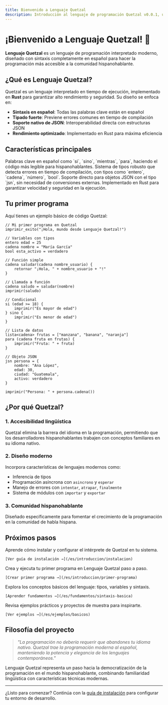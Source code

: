 ```yaml
---
title: Bienvenido a Lenguaje Quetzal
description: Introducción al lenguaje de programación Quetzal v0.0.1, un lenguaje interpretado moderno desarrollado en Rust con sintaxis en español.
---
```



# ¡Bienvenido a Lenguaje Quetzal! 🦅

**Lenguaje Quetzal** es un lenguaje de programación interpretado moderno, diseñado con sintaxis completamente en español para hacer la programación más accesible a la comunidad hispanohablante.

## ¿Qué es Lenguaje Quetzal?

Quetzal es un lenguaje interpretado en tiempo de ejecución, implementado en **Rust** para garantizar alto rendimiento y seguridad. Su diseño se enfoca en:

- **Sintaxis en español**: Todas las palabras clave están en español
- **Tipado fuerte**: Previene errores comunes en tiempo de compilación
- **Soporte nativo de JSON**: Interoperabilidad directa con estructuras JSON
- **Rendimiento optimizado**: Implementado en Rust para máxima eficiencia

## Características principales

<CardGrid>
  <Card title="Sintaxis Natural" icon="document">
    Palabras clave en español como `si`, `sino`, `mientras`, `para`, haciendo el código más legible para hispanohablantes.
  </Card>
  
  <Card title="Tipado Fuerte" icon="setting">
    Sistema de tipos robusto que detecta errores en tiempo de compilación, con tipos como `entero`, `cadena`, `número`, `bool`.
  </Card>
  
  <Card title="JSON Nativo" icon="open-book">
    Soporte directo para objetos JSON con el tipo `jsn`, sin necesidad de conversiones externas.
  </Card>
  
  <Card title="Alto Rendimiento" icon="rocket">
    Implementado en Rust para garantizar velocidad y seguridad en la ejecución.
  </Card>
</CardGrid>

## Tu primer programa

Aquí tienes un ejemplo básico de código Quetzal:

```quetzal
// Mi primer programa en Quetzal
imprimir_exito("¡Hola, mundo desde Lenguaje Quetzal!")

// Variables con tipos
entero edad = 25
cadena nombre = "María García"
bool esta_activo = verdadero

// Función simple
cadena saludar(cadena nombre_usuario) {
    retornar "¡Hola, " + nombre_usuario + "!"
}

// Llamada a función
cadena saludo = saludar(nombre)
imprimir(saludo)

// Condicional
si (edad >= 18) {
    imprimir("Es mayor de edad")
} sino {
    imprimir("Es menor de edad")
}

// Lista de datos
lista<cadena> frutas = ["manzana", "banana", "naranja"]
para (cadena fruta en frutas) {
    imprimir("Fruta: " + fruta)
}

// Objeto JSON
jsn persona = {
    nombre: "Ana López",
    edad: 30,
    ciudad: "Guatemala",
    activo: verdadero
}

imprimir("Persona: " + persona.cadena())
```

## ¿Por qué Quetzal?

### 1. **Accesibilidad lingüística**
Quetzal elimina la barrera del idioma en la programación, permitiendo que los desarrolladores hispanohablantes trabajen con conceptos familiares en su idioma nativo.

### 2. **Diseño moderno**
Incorpora características de lenguajes modernos como:
- Inferencia de tipos
- Programación asíncrona con `asincrono` y `esperar`
- Manejo de errores con `intentar`, `atrapar`, `finalmente`
- Sistema de módulos con `importar` y `exportar`

### 3. **Comunidad hispanohablante**
Diseñado específicamente para fomentar el crecimiento de la programación en la comunidad de habla hispana.

## Próximos pasos

<CardGrid>
  <Card title="Instalación" icon="setting">
    Aprende cómo instalar y configurar el intérprete de Quetzal en tu sistema.
    
    [Ver guía de instalación →](/es/introduccion/instalacion)
  </Card>
  
  <Card title="Tu primer programa" icon="rocket">
    Crea y ejecuta tu primer programa en Lenguaje Quetzal paso a paso.
    
    [Crear primer programa →](/es/introduccion/primer-programa)
  </Card>
  
  <Card title="Fundamentos" icon="document">
    Explora los conceptos básicos del lenguaje: tipos, variables y sintaxis.
    
    [Aprender fundamentos →](/es/fundamentos/sintaxis-basica)
  </Card>
  
  <Card title="Ejemplos" icon="open-book">
    Revisa ejemplos prácticos y proyectos de muestra para inspirarte.
    
    [Ver ejemplos →](/es/ejemplos/basicos)
  </Card>
</CardGrid>

## Filosofía del proyecto

> *"La programación no debería requerir que abandones tu idioma nativo. Quetzal trae la programación moderna al español, manteniendo la potencia y elegancia de los lenguajes contemporáneos."*

Lenguaje Quetzal representa un paso hacia la democratización de la programación en el mundo hispanohablante, combinando familiaridad lingüística con características técnicas modernas.

---

¿Listo para comenzar? Continúa con la [guía de instalación](/es/introduccion/instalacion) para configurar tu entorno de desarrollo.
